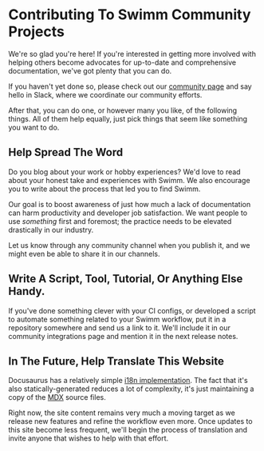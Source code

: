 # Contributing To Swimm Community Projects

We're so glad you're here! If you're interested in getting more involved with
helping others become advocates for up-to-date and comprehensive documentation,
we've got plenty that you can do. 

If you haven't yet done so, please check out our [community page](/community)
and say hello in Slack, where we coordinate our community efforts.

After that, you can do one, or however many you like, of the following things.
All of them help equally, just pick things that seem like something you want
to do.

## Help Spread The Word

Do you blog about your work or hobby experiences? We'd love to read about your 
honest take and experiences with Swimm. We also encourage you to write about the
process that led you to find Swimm.

Our goal is to boost awareness of just how much a lack of documentation can
harm productivity and developer job satisfaction. We want people to use *something* 
first and foremost; the practice needs to be elevated drastically in our industry.

Let us know through any community channel when you publish it, and we might
even be able to share it in our channels. 

## Write A Script, Tool, Tutorial, Or Anything Else Handy. 

If you've done something clever with your CI configs, or developed a script to
automate something related to your Swimm workflow, put it in a repository somewhere
and send us a link to it. We'll include it in our community integrations page and
mention it in the next release notes.

## In The Future, Help Translate This Website

Docusaurus has a relatively simple [i18n implementation](https://docusaurus.io/docs/i18n/introduction).
The fact that it's also statically-generated reduces a lot of complexity, it's just
maintaining a copy of the [MDX](https://mdxjs.com/) source files. 

Right now, the site content remains very much a moving target as we release new
features and refine the workflow even more. Once updates to this site become less
frequent, we'll begin the process of translation and invite anyone that wishes to 
help with that effort. 